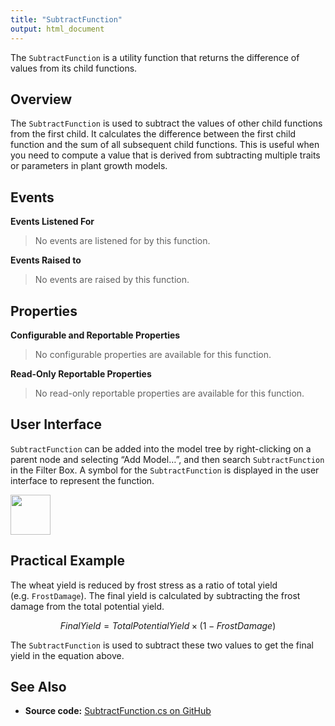```yaml
---
title: "SubtractFunction"
output: html_document
---
```


The `SubtractFunction` is a utility function that returns the difference of values from its child functions.


## Overview

The `SubtractFunction` is used to subtract the values of other child functions from the first child. It calculates the difference between the first child function and the sum of all subsequent child functions. This is useful when you need to compute a value that is derived from subtracting multiple traits or parameters in plant growth models.

## Events


**Events Listened For**

> No events are listened for by this function.


**Events Raised to**

> No events are raised by this function.


## Properties


**Configurable and Reportable Properties**

> No configurable properties are available for this function.

**Read-Only Reportable Properties**

> No read-only reportable properties are available for this function.


## User Interface

`SubtractFunction` can be added into the model tree by right-clicking on a parent node and selecting "Add Model...", and then search `SubtractFunction` in the Filter Box. A symbol for the `SubtractFunction` is displayed in the user interface to represent the function.

![](https://github.com/APSIMInitiative/ApsimX/raw/master/ApsimNG/Resources/TreeViewImages/SubtractFunction.png){ width=64px }


## Practical Example

The wheat yield is reduced by frost stress as a ratio of total yield (e.g. `FrostDamage`). The final yield is calculated by subtracting the frost damage from the total potential yield.

$$
FinalYield = TotalPotentialYield \times (1 - FrostDamage)
$$

The `SubtractFunction` is used to subtract these two values to get the final yield in the equation above.



## See Also

* **Source code:** [SubtractFunction.cs on GitHub](http://github.com/APSIMInitiative/ApsimX/blob/master/Models/Functions/SubtractFunction.cs)